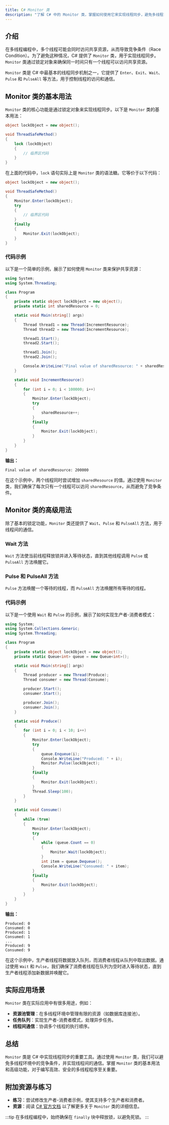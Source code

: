 ```yaml
---
title: C# Monitor 类
description: "了解 C# 中的 Monitor 类，掌握如何使用它来实现线程同步，避免多线程环境中的竞争条件。"
---
```


## 介绍

在多线程编程中，多个线程可能会同时访问共享资源，从而导致竞争条件（Race Condition）。为了避免这种情况，C# 提供了 `Monitor` 类，用于实现线程同步。`Monitor` 类通过锁定对象来确保同一时间只有一个线程可以访问共享资源。

`Monitor` 类是 C# 中最基本的线程同步机制之一，它提供了 `Enter`、`Exit`、`Wait`、`Pulse` 和 `PulseAll` 等方法，用于控制线程的访问和通信。

## Monitor 类的基本用法

`Monitor` 类的核心功能是通过锁定对象来实现线程同步。以下是 `Monitor` 类的基本用法：

```csharp
object lockObject = new object();

void ThreadSafeMethod()
{
    lock (lockObject)
    {
        // 临界区代码
    }
}
```

在上面的代码中，`lock` 语句实际上是 `Monitor` 类的语法糖。它等价于以下代码：

```csharp
object lockObject = new object();

void ThreadSafeMethod()
{
    Monitor.Enter(lockObject);
    try
    {
        // 临界区代码
    }
    finally
    {
        Monitor.Exit(lockObject);
    }
}
```

### 代码示例

以下是一个简单的示例，展示了如何使用 `Monitor` 类来保护共享资源：

```csharp
using System;
using System.Threading;

class Program
{
    private static object lockObject = new object();
    private static int sharedResource = 0;

    static void Main(string[] args)
    {
        Thread thread1 = new Thread(IncrementResource);
        Thread thread2 = new Thread(IncrementResource);

        thread1.Start();
        thread2.Start();

        thread1.Join();
        thread2.Join();

        Console.WriteLine("Final value of sharedResource: " + sharedResource);
    }

    static void IncrementResource()
    {
        for (int i = 0; i < 100000; i++)
        {
            Monitor.Enter(lockObject);
            try
            {
                sharedResource++;
            }
            finally
            {
                Monitor.Exit(lockObject);
            }
        }
    }
}
```

**输出：**
```
Final value of sharedResource: 200000
```

在这个示例中，两个线程同时尝试增加 `sharedResource` 的值。通过使用 `Monitor` 类，我们确保了每次只有一个线程可以访问 `sharedResource`，从而避免了竞争条件。

## Monitor 类的高级用法

除了基本的锁定功能，`Monitor` 类还提供了 `Wait`、`Pulse` 和 `PulseAll` 方法，用于线程间的通信。

### Wait 方法

`Wait` 方法使当前线程释放锁并进入等待状态，直到其他线程调用 `Pulse` 或 `PulseAll` 方法唤醒它。

### Pulse 和 PulseAll 方法

`Pulse` 方法唤醒一个等待的线程，而 `PulseAll` 方法唤醒所有等待的线程。

### 代码示例

以下是一个使用 `Wait` 和 `Pulse` 的示例，展示了如何实现生产者-消费者模式：

```csharp
using System;
using System.Collections.Generic;
using System.Threading;

class Program
{
    private static object lockObject = new object();
    private static Queue<int> queue = new Queue<int>();

    static void Main(string[] args)
    {
        Thread producer = new Thread(Produce);
        Thread consumer = new Thread(Consume);

        producer.Start();
        consumer.Start();

        producer.Join();
        consumer.Join();
    }

    static void Produce()
    {
        for (int i = 0; i < 10; i++)
        {
            Monitor.Enter(lockObject);
            try
            {
                queue.Enqueue(i);
                Console.WriteLine("Produced: " + i);
                Monitor.Pulse(lockObject);
            }
            finally
            {
                Monitor.Exit(lockObject);
            }
            Thread.Sleep(100);
        }
    }

    static void Consume()
    {
        while (true)
        {
            Monitor.Enter(lockObject);
            try
            {
                while (queue.Count == 0)
                {
                    Monitor.Wait(lockObject);
                }
                int item = queue.Dequeue();
                Console.WriteLine("Consumed: " + item);
            }
            finally
            {
                Monitor.Exit(lockObject);
            }
        }
    }
}
```

**输出：**
```
Produced: 0
Consumed: 0
Produced: 1
Consumed: 1
...
Produced: 9
Consumed: 9
```

在这个示例中，生产者线程将数据放入队列，而消费者线程从队列中取出数据。通过使用 `Wait` 和 `Pulse`，我们确保了消费者线程在队列为空时进入等待状态，直到生产者线程添加新数据并唤醒它。

## 实际应用场景

`Monitor` 类在实际应用中有很多用途，例如：

- **资源池管理**：在多线程环境中管理有限的资源（如数据库连接池）。
- **任务队列**：实现生产者-消费者模式，处理异步任务。
- **线程间通信**：协调多个线程的执行顺序。

## 总结

`Monitor` 类是 C# 中实现线程同步的重要工具。通过使用 `Monitor` 类，我们可以避免多线程环境中的竞争条件，并实现线程间的通信。掌握 `Monitor` 类的基本用法和高级功能，对于编写高效、安全的多线程程序至关重要。

## 附加资源与练习

- **练习**：尝试修改生产者-消费者示例，使其支持多个生产者和消费者。
- **资源**：阅读 [C# 官方文档](https://docs.microsoft.com/en-us/dotnet/api/system.threading.monitor) 以了解更多关于 `Monitor` 类的详细信息。

:::tip
在多线程编程中，始终确保在 `finally` 块中释放锁，以避免死锁。
:::